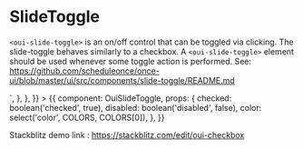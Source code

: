 
<Meta title="SlideToggle" />

# SlideToggle

`<oui-slide-toggle>` is an on/off control that can be toggled via clicking. The slide-toggle behaves similarly to a checkbox. A `<oui-slide-toggle>` element should be used whenever some toggle action is performed. See: https://github.com/scheduleonce/once-ui/blob/master/ui/src/components/slide-toggle/README.md

<Canvas>
  <Story
    name="regular"
    parameters={{
      docs: {
        source: {
          code: `<oui-slide-toggle color="primary"></oui-slide-toggle>`,
        },
      },
    }}
  >
    {{
      component: OuiSlideToggle,
      props: {
        checked: boolean('checked', true),
        disabled: boolean('disabled', false),
        color: select('color', COLORS, COLORS[0]),
      },
    }}
  </Story>
</Canvas>

Stackblitz demo link : https://stackblitz.com/edit/oui-checkbox

<ArgsTable of={OuiSlideToggle} />

